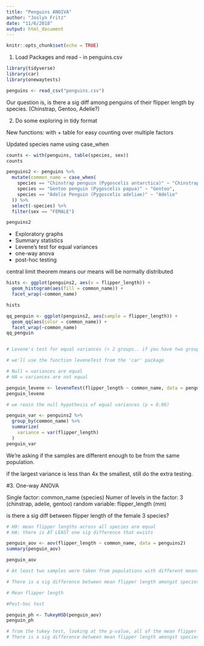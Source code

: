 ```yaml
---
title: "Penguins ANOIVA"
author: "Joslyn Fritz"
date: "11/6/2018"
output: html_document
---
```


```r
knitr::opts_chunk$set(echo = TRUE)
```

1. Load Packages and read - in penguins.csv

```r
library(tidyverse)
library(car)
library(onewaytests)

penguins <- read_csv("penguins.csv")

```

Our question is, is there a sig diff among penguins of their flipper length by species. (Chinstrap, Gentoo, Adelie?)


2. Do some exploring in tidy format

New functions: with + table for easy counting over multiple factors 

Updated species name using case_when


```r

counts <- with(penguins, table(species, sex))
counts

penguins2 <- penguins %>% 
  mutate(common_name = case_when(
    species == "Chinstrap penguin (Pygoscelis antarctica)" ~ "Chinstrap", 
    species == "Gentoo penguin (Pygoscelis papua)" ~ "Gentoo", 
    species == "Adelie Penguin (Pygoscelis adeliae)" ~ "Adelie"
  )) %>% 
  select(-species) %>% 
  filter(sex == "FEMALE")

penguins2
```

- Exploratory graphs
- Summary statistics
- Levene's test for equal variances 
- one-way anova
- post-hoc testing

central limit theorem means our means will be normally distributed

```r

hists <- ggplot(penguins2, aes(x = flipper_length)) +
  geom_histogram(aes(fill = common_name)) + 
  facet_wrap(~common_name)

hists

qq_penguin <- ggplot(penguins2, aes(sample = flipper_length)) +
  geom_qq(aes(color = common_name)) + 
  facet_wrap(~common_name)
qq_penguin


# Levene's test for equal variances (> 2 groups.. if you have two groups use the f-test for equal variances)

# we'll use the function leveneTest from the 'car' package

# Null = variances are equal
# HA = variances are not equal

penguin_levene <- leveneTest(flipper_length ~ common_name, data = penguins2)
penguin_levene

# we reain the null hypothesis of equal variances (p = 0.06)

penguin_var <- penguins2 %>% 
  group_by(common_name) %>% 
  summarize(
    variance = var(flipper_length)
  )
penguin_var
```

We're asking if the samples are different enough to be from the same population.

if the largest variance is less than 4x the smallest, still do the extra testing. 

#3. One-way ANOVA

Single factor: common_name (species)
Numer of levels in the factor: 3 (chinstrap, adelie, gentoo)
random variable: flipper_length (mm)

is there a sig diff between flipper length of the female 3 species?

```r
# H0: mean flipper lengths across all species are equal
# HA: there is AT LEAST one sig difference that exists

penguin_aov <- aov(flipper_length ~ common_name, data = penguins2)
summary(penguin_aov)

penguin_aov

# At least two samples were taken from populations with different means. 

# There is a sig difference between mean flipper length amongst species (f(dff) = statistic, p<0.001, $\alpha$ = 0.05)... Which ones are different, all three are different, or something else?

# Mean flipper length 

#Post-hoc test

penguin_ph <- TukeyHSD(penguin_aov)
penguin_ph

# from the tukey test, looking at the p-value, all of the mean flipper lengths are significantly different from each other. 
# There is a sig difference between mean flipper length amongst species (f(dff) = statistic, p<0.001, $\alpha$ = 0.05) with post-hoc Tukey's HSD, $\alpha$ = 0.05. 
```






